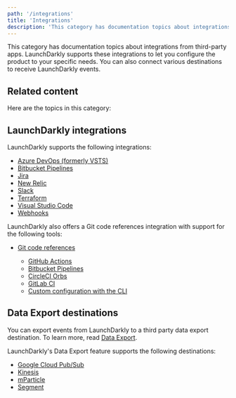 ```yaml
---
path: '/integrations'
title: 'Integrations'
description: 'This category has documentation topics about integrations from third-party apps. You can also connect various destinations to receive LaunchDarkly events.'
---
```


This category has documentation topics about integrations from third-party apps. LaunchDarkly supports these integrations to let you configure the product to your specific needs. You can also connect various destinations to receive LaunchDarkly events.

## Related content

Here are the topics in this category:

## LaunchDarkly integrations

LaunchDarkly supports the following integrations:

- [Azure DevOps (formerly VSTS)](/integrations/azure-devops)
- [Bitbucket Pipelines](/integrations/bitbucket-pipelines)
- [Jira](/integrations/jira)
- [New Relic](/integrations/newrelic)
- [Slack](/integrations/slack)
- [Terraform](/integrations/terraform)
- [Visual Studio Code](/integrations/vscode)
- [Webhooks](/integrations/webhooks)

LaunchDarkly also offers a Git code references integration with support for the following tools:

- [Git code references](/integrations/git-code-references)

  - [GitHub Actions](/integrations/github-actions)
  - [Bitbucket Pipelines](/integrations/bitbucket-pipelines)
  - [CircleCI Orbs](/integrations/circleci-orbs)
  - [GitLab CI](/integrations/gitlab-ci)
  - [Custom configuration with the CLI](/integrations/custom-config)

## Data Export destinations

You can export events from LaunchDarkly to a third party data export destination. To learn more, read [Data Export](/integrations/data-export).

LaunchDarkly's Data Export feature supports the following destinations:

- [Google Cloud Pub/Sub](/integrations/google-cloud-pubsub)
- [Kinesis](/integrations/kinesis-destination)
- [mParticle](/integrations/mparticle-destination)
- [Segment](/integrations/segment-destination)
